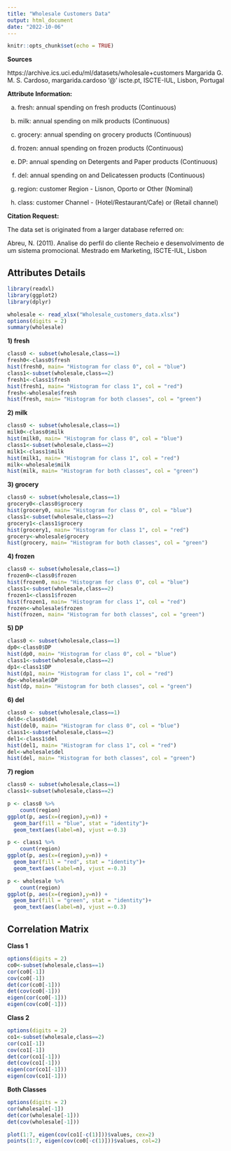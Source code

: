---
title: "Wholesale Customers Data"
output: html_document
date: "2022-10-06"
---

```{r setup, include=FALSE}
knitr::opts_chunk$set(echo = TRUE)
```

**Sources**

https://archive.ics.uci.edu/ml/datasets/wholesale+customers
Margarida G. M. S. Cardoso, margarida.cardoso ‘@’ iscte.pt, ISCTE-IUL, Lisbon, Portugal

**Attribute Information:**

a)	fresh: annual spending on fresh products (Continuous)

b)	milk: annual spending on milk products (Continuous)

c)	grocery: annual spending on grocery products (Continuous)

d)	frozen: annual spending on frozen products (Continuous)

e)	DP: annual spending on Detergents and Paper products (Continuous)

f)	del: annual spending on and Delicatessen products (Continuous)

g)	region: customer Region - Lisnon, Oporto or Other (Nominal)

h)	class: customer Channel - (Hotel/Restaurant/Cafe) or (Retail channel)

**Citation Request:**

The data set is originated from a larger database referred on:

Abreu, N. (2011). Analise do perfil do cliente Recheio e desenvolvimento de um sistema promocional. Mestrado em Marketing, ISCTE-IUL, Lisbon

## Attributes Details


```{r r1}
library(readxl)
library(ggplot2)
library(dplyr)

wholesale <- read_xlsx("Wholesale_customers_data.xlsx")
options(digits = 2)
summary(wholesale)
```

**1) fresh**

```{r r2,figures-side, fig.show='hold',out.width="33%"}
class0 <- subset(wholesale,class==1)
fresh0<-class0$fresh
hist(fresh0, main= "Histogram for class 0", col = "blue")
class1<-subset(wholesale,class==2)
fresh1<-class1$fresh
hist(fresh1, main= "Histogram for class 1", col = "red")
fresh<-wholesale$fresh
hist(fresh, main= "Histogram for both classes", col = "green")
```

**2) milk**

```{r r3,figures-side, fig.show='hold',out.width="33%"}
class0 <- subset(wholesale,class==1)
milk0<-class0$milk
hist(milk0, main= "Histogram for class 0", col = "blue")
class1<-subset(wholesale,class==2)
milk1<-class1$milk
hist(milk1, main= "Histogram for class 1", col = "red")
milk<-wholesale$milk
hist(milk, main= "Histogram for both classes", col = "green")
```

**3) grocery**

```{r r4,figures-side, fig.show='hold',out.width="33%"}
class0 <- subset(wholesale,class==1)
grocery0<-class0$grocery
hist(grocery0, main= "Histogram for class 0", col = "blue")
class1<-subset(wholesale,class==2)
grocery1<-class1$grocery
hist(grocery1, main= "Histogram for class 1", col = "red")
grocery<-wholesale$grocery
hist(grocery, main= "Histogram for both classes", col = "green")
```

**4) frozen**

```{r r5,figures-side, fig.show='hold',out.width="33%"}
class0 <- subset(wholesale,class==1)
frozen0<-class0$frozen
hist(frozen0, main= "Histogram for class 0", col = "blue")
class1<-subset(wholesale,class==2)
frozen1<-class1$frozen
hist(frozen1, main= "Histogram for class 1", col = "red")
frozen<-wholesale$frozen
hist(frozen, main= "Histogram for both classes", col = "green")
```

**5) DP**

```{r r6,figures-side, fig.show='hold',out.width="33%"}
class0 <- subset(wholesale,class==1)
dp0<-class0$DP
hist(dp0, main= "Histogram for class 0", col = "blue")
class1<-subset(wholesale,class==2)
dp1<-class1$DP
hist(dp1, main= "Histogram for class 1", col = "red")
dp<-wholesale$DP
hist(dp, main= "Histogram for both classes", col = "green")
```

**6) del**

```{r r7,figures-side, fig.show='hold',out.width="33%"}
class0 <- subset(wholesale,class==1)
del0<-class0$del
hist(del0, main= "Histogram for class 0", col = "blue")
class1<-subset(wholesale,class==2)
del1<-class1$del
hist(del1, main= "Histogram for class 1", col = "red")
del<-wholesale$del
hist(del, main= "Histogram for both classes", col = "green")
```

**7) region**

```{r r8,figures-side, fig.show='hold',out.width="33%"}
class0 <- subset(wholesale,class==1)
class1<-subset(wholesale,class==2)

p <- class0 %>%
    count(region)
ggplot(p, aes(x=(region),y=n)) +
  geom_bar(fill = "blue", stat = "identity")+
  geom_text(aes(label=n), vjust =-0.3)

p <- class1 %>%
    count(region)
ggplot(p, aes(x=(region),y=n)) +
  geom_bar(fill = "red", stat = "identity")+
  geom_text(aes(label=n), vjust =-0.3)

p <- wholesale %>%
    count(region)
ggplot(p, aes(x=(region),y=n)) +
  geom_bar(fill = "green", stat = "identity")+
  geom_text(aes(label=n), vjust =-0.3)
```

## Correlation Matrix

**Class 1**

```{r}
options(digits = 2)
co0<-subset(wholesale,class==1)
cor(co0[-1])
cov(co0[-1])
det(cor(co0[-1]))
det(cov(co0[-1]))
eigen(cor(co0[-1]))
eigen(cov(co0[-1]))
```

**Class 2**

```{r}
options(digits = 2)
co1<-subset(wholesale,class==2)
cor(co1[-1])
cov(co1[-1])
det(cor(co1[-1]))
det(cov(co1[-1]))
eigen(cor(co1[-1]))
eigen(cov(co1[-1]))
```
**Both Classes**

```{r}
options(digits = 2)
cor(wholesale[-1])
det(cor(wholesale[-1]))
det(cov(wholesale[-1]))
```


```{r r6}
plot(1:7, eigen(cov(co1[-c(1)]))$values, cex=2)
points(1:7, eigen(cov(co0[-c(1)]))$values, col=2)
```